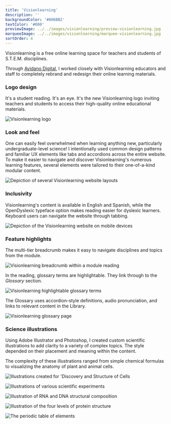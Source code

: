 ```yaml
---
title: 'Visionlearning'
description: ''
backgroundColor: '#806BB2'
textColor: '#000'
previewImage: ../../images/visionlearning/preview-visionlearning.jpg
marqueeImage: ../../images/visionlearning/marquee-visionlearning.jpg
sortOrder: 4
---
```


<IntroBlock>

Visionlearning is a free online learning space for teachers and students of S.T.E.M. disciplines.

</IntroBlock>

<TextBlock>

Through [Avidano Digital](/portfolio/avidano-digital), I worked closely with Visionlearning educators and staff to completely rebrand and redesign their online learning materials.

</TextBlock>

<TextBlock>

### Logo design

It's a student reading. It's an eye. It's the new Visionlearning logo inviting teachers and students to access their high-quality online educational materials.

</TextBlock>

<FigureSingleBlock caption="The new Visionlearning logo">

![Visionlearning logo](../../images/logo-collection/visionlearning.jpg)
    
</FigureSingleBlock>

<TextBlock>

### Look and feel

One can easily feel overwhelmed when learning anything new, particularly undergraduate-level science! I intentionally used common design patterns and familiar UX elements like tabs and accordions across the entire website. To make it easier to navigate and discover Visionlearning's numerous learning features, several elements were tailored to their one-of-a-kind modular content.

</TextBlock>

<FigureSingleBlock lightbox={true}>

![Depiction of several Visionlearning website layouts](../../images/visionlearning/grid-desktop-visionlearning.jpg)
    
</FigureSingleBlock>

<TextBlock>

### Inclusivity

Visionlearning's content is available in English and Spanish, while the OpenDyslexic typeface option makes reading easier for dyslexic learners. Keyboard users can navigate the website through tabbing.

</TextBlock>

<FigureSingleBlock>

![Depiction of the Visionlearning website on mobile devices](../../images/visionlearning/grid-mobile-visionlearning.jpg)
    
</FigureSingleBlock>

<TextBlock>

### Feature highlights

The multi-tier breadcrumb makes it easy to navigate disciplines and topics from the module.

</TextBlock>

<FigureSingleBlock>

![Visionlearning breadcrumb within a module reading ](../../images/visionlearning/project-tour-visionlearning-module-breadcrumb.jpg)
    
</FigureSingleBlock>

<TextBlock>

In the reading, glossary terms are highlightable. They link through to the *Glossary* section.

</TextBlock>

<FigureSingleBlock>

![Visionlearning highlightable glossary terms](../../images/visionlearning/project-tour-visionlearning-glossary-terms.jpg)
    
</FigureSingleBlock>

<TextBlock>

The Glossary uses accordion-style definitions, audio pronunciation, and links to relevant content in the Library.

</TextBlock>

<FigureSingleBlock>

![Visionlearning glossary page](../../images/visionlearning/project-tour-visionlearning-glossary-definition.jpg)
    
</FigureSingleBlock>

<TextBlock>

### Science illustrations

Using Adobe Illustrator and Photoshop, I created custom scientific illustrations to add clarity to a variety of complex topics. The style depended on their placement and meaning within the content.

The complexity of these illustrations ranged from simple chemical formulas to visualizing the anatomy of plant and animal cells.

</TextBlock>

<FigureSingleBlock caption="Illustrations created for 'Discovery and Structure of Cells'">

![Illustrations created for 'Discovery and Structure of Cells](../../images/visionlearning/visionlearning-illustrations-cells.jpg)
    
</FigureSingleBlock>

<FigureSingleBlock caption="Illustrations of various scientific experiments">

![Illustrations of various scientific experiments](../../images/visionlearning/visionlearning-illustrations-experiments.jpg)
    
</FigureSingleBlock>

<FigureSingleBlock caption="RNA and DNA structural composition">

![Illustration of RNA and DNA structural composition](../../images/visionlearning/visionlearning-illustrations-rna-dna.jpg)
    
</FigureSingleBlock>

<FigureSingleBlock caption="Four levels of protein structure">

![Illustration of the four levels of protein structure](../../images/visionlearning/visionlearning-illustrations-protein-structure.jpg)
    
</FigureSingleBlock>

<FigureSingleBlock caption="The periodic table of elements">

![The periodic table of elements](../../images/visionlearning/visionlearning-illustrations-periodic-table.jpg)
    
</FigureSingleBlock>

<LiveProjectLink linkURL="https://visionlearning.com" />